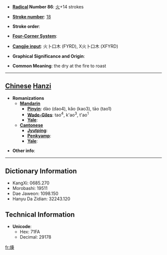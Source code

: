 * '''[[Wiktionary:Chinese radical index| Radical]] Number 86''': [[Wiktionary:Chinese radical index 火|火]]+14 strokes

* '''[[Wiktionary:Chinese total strokes index|Stroke number]]''': [[Wiktionary:Chinese total strokes index 18|18]]

* '''Stroke order''': 

* '''[[Wiktionary:Chinese four corner index|Four-Corner System]]''': 

* '''[[Wiktionary:Chinese Cangjie index|Cangjie input]]''': 火卜口木 (FYRD), X火卜口木 (XFYRD)

* '''Graphical Significance and Origin''': 

* '''Common Meaning''': the dry at the fire to roast

----

== [[Chinese]] [[Hanzi]] ==

* '''Romanizations'''
** '''[[Mandarin]]'''
*** '''[[Pinyin]]''': dào (dao4), kǎo (kao3), tāo (tao1)
*** '''[[Wade-Giles]]''': tao<sup>4</sup>, k'ao<sup>3</sup>, t'ao<sup>1</sup>
*** '''[[Yale]]''': 
** '''[[Cantonese]]'''
*** '''[[Jyutping]]''':
*** '''[[Penkyamp]]''': 
*** '''[[Yale]]''': 

* '''Other info''': 

----

== Dictionary Information ==

* KangXi: 0685.270
* Morobashi: 19511
* Dae Jaweon: 1098.150
* Hanyu Da Zidian: 32243.120

== Technical Information ==

* '''Unicode''':
** Hex: 71FA
** Decimal: 29178

[[fr:燺]]